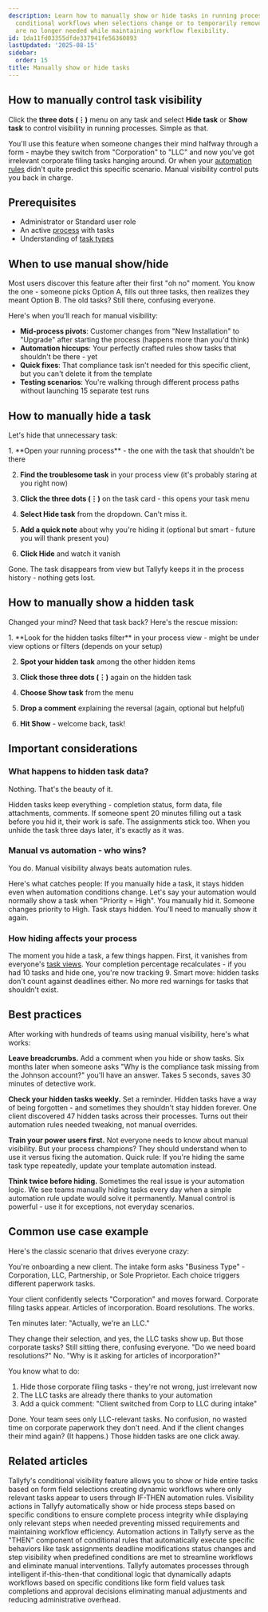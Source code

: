 ```yaml
---
description: Learn how to manually show or hide tasks in running processes to handle
  conditional workflows when selections change or to temporarily remove tasks that
  are no longer needed while maintaining workflow flexibility.
id: 1da11fd03355dfde337941fe56360893
lastUpdated: '2025-08-15'
sidebar:
  order: 15
title: Manually show or hide tasks
---
```



## How to manually control task visibility

Click the **three dots (⋮)** menu on any task and select **Hide task** or **Show task** to control visibility in running processes. Simple as that.

You'll use this feature when someone changes their mind halfway through a form - maybe they switch from "Corporation" to "LLC" and now you've got irrelevant corporate filing tasks hanging around. Or when your [automation rules](/products/pro/documenting/templates/automations/) didn't quite predict this specific scenario. Manual visibility control puts you back in charge.

## Prerequisites

- Administrator or Standard user role
- An active [process](/products/pro/tracking-and-tasks/processes/) with tasks
- Understanding of [task types](/products/pro/tracking-and-tasks/tasks/what-types-of-tasks-can-i-create-with-tallyfy/)

## When to use manual show/hide

Most users discover this feature after their first "oh no" moment. You know the one - someone picks Option A, fills out three tasks, then realizes they meant Option B. The old tasks? Still there, confusing everyone.

Here's when you'll reach for manual visibility:

- **Mid-process pivots**: Customer changes from "New Installation" to "Upgrade" after starting the process (happens more than you'd think)
- **Automation hiccups**: Your perfectly crafted rules show tasks that shouldn't be there - yet
- **Quick fixes**: That compliance task isn't needed for this specific client, but you can't delete it from the template
- **Testing scenarios**: You're walking through different process paths without launching 15 separate test runs

## How to manually hide a task

Let's hide that unnecessary task:

<Steps>
1. **Open your running process** - the one with the task that shouldn't be there

2. **Find the troublesome task** in your process view (it's probably staring at you right now)

3. **Click the three dots (⋮)** on the task card - this opens your task menu

4. **Select Hide task** from the dropdown. Can't miss it.

5. **Add a quick note** about why you're hiding it (optional but smart - future you will thank present you)

6. **Click Hide** and watch it vanish
</Steps>

Gone. The task disappears from view but Tallyfy keeps it in the process history - nothing gets lost.

## How to manually show a hidden task

Changed your mind? Need that task back? Here's the rescue mission:

<Steps>
1. **Look for the hidden tasks filter** in your process view - might be under view options or filters (depends on your setup)

2. **Spot your hidden task** among the other hidden items

3. **Click those three dots (⋮)** again on the hidden task

4. **Choose Show task** from the menu

5. **Drop a comment** explaining the reversal (again, optional but helpful)

6. **Hit Show** - welcome back, task!
</Steps>

## Important considerations

### What happens to hidden task data?

Nothing. That's the beauty of it.

Hidden tasks keep everything - completion status, form data, file attachments, comments. If someone spent 20 minutes filling out a task before you hid it, their work is safe. The assignments stick too. When you unhide the task three days later, it's exactly as it was.

### Manual vs automation - who wins?

You do. Manual visibility always beats automation rules.

Here's what catches people: If you manually hide a task, it stays hidden even when automation conditions change. Let's say your automation would normally show a task when "Priority = High". You manually hid it. Someone changes priority to High. Task stays hidden. You'll need to manually show it again.

### How hiding affects your process

The moment you hide a task, a few things happen. First, it vanishes from everyone's [task views](/products/pro/tracking-and-tasks/tasks-view/). Your completion percentage recalculates - if you had 10 tasks and hide one, you're now tracking 9. Smart move: hidden tasks don't count against deadlines either. No more red warnings for tasks that shouldn't exist.

## Best practices

After working with hundreds of teams using manual visibility, here's what works:

**Leave breadcrumbs.** Add a comment when you hide or show tasks. Six months later when someone asks "Why is the compliance task missing from the Johnson account?" you'll have an answer. Takes 5 seconds, saves 30 minutes of detective work.

**Check your hidden tasks weekly.** Set a reminder. Hidden tasks have a way of being forgotten - and sometimes they shouldn't stay hidden forever. One client discovered 47 hidden tasks across their processes. Turns out their automation rules needed tweaking, not manual overrides.

**Train your power users first.** Not everyone needs to know about manual visibility. But your process champions? They should understand when to use it versus fixing the automation. Quick rule: If you're hiding the same task type repeatedly, update your template automation instead.

**Think twice before hiding.** Sometimes the real issue is your automation logic. We see teams manually hiding tasks every day when a simple automation rule update would solve it permanently. Manual control is powerful - use it for exceptions, not everyday scenarios.

## Common use case example

Here's the classic scenario that drives everyone crazy:

You're onboarding a new client. The intake form asks "Business Type" - Corporation, LLC, Partnership, or Sole Proprietor. Each choice triggers different paperwork tasks.

Your client confidently selects "Corporation" and moves forward. Corporate filing tasks appear. Articles of incorporation. Board resolutions. The works.

Ten minutes later: "Actually, we're an LLC."

They change their selection, and yes, the LLC tasks show up. But those corporate tasks? Still sitting there, confusing everyone. "Do we need board resolutions?" No. "Why is it asking for articles of incorporation?" 

You know what to do:
1. Hide those corporate filing tasks - they're not wrong, just irrelevant now
2. The LLC tasks are already there thanks to your automation
3. Add a quick comment: "Client switched from Corp to LLC during intake"

Done. Your team sees only LLC-relevant tasks. No confusion, no wasted time on corporate paperwork they don't need. And if the client changes their mind again? (It happens.) Those hidden tasks are one click away.


## Related articles
<CardGrid>
<LinkTitleCard header="<b>Automations > Conditional visibility</b>" href="/products/pro/documenting/templates/automations/conditional-visibility-guide/" > Tallyfy's conditional visibility feature allows you to show or hide entire tasks based on form field selections creating dynamic workflows where only relevant tasks appear to users through IF-THEN automation rules. </LinkTitleCard>
<LinkTitleCard header="<b>Actions > Automate hiding or showing tasks</b>" href="/products/pro/documenting/templates/automations/actions/visibility-actions/" > Visibility actions in Tallyfy automatically show or hide process steps based on specific conditions to ensure complete process integrity while displaying only relevant steps when needed preventing missed requirements and maintaining workflow efficiency. </LinkTitleCard>
<LinkTitleCard header="<b>Automations > Actions</b>" href="/products/pro/documenting/templates/automations/actions/" > Automation actions in Tallyfy serve as the "THEN" component of conditional rules that automatically execute specific behaviors like task assignments deadline modifications status changes and step visibility when predefined conditions are met to streamline workflows and eliminate manual interventions. </LinkTitleCard>
<LinkTitleCard header="<b>Tutorials > Create an automation</b>" href="/products/pro/tutorials/how-can-tallyfy-automate-and-streamline-my-processes/" > Tallyfy automates processes through intelligent if-this-then-that conditional logic that dynamically adapts workflows based on specific conditions like form field values task completions and approval decisions eliminating manual adjustments and reducing administrative overhead. </LinkTitleCard>
</CardGrid>